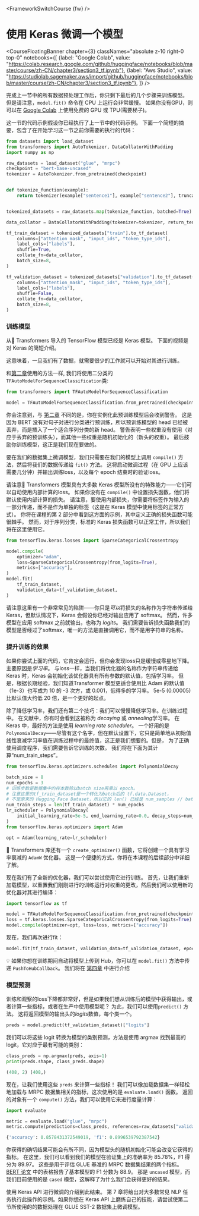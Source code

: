 <FrameworkSwitchCourse {fw} />

# 使用 Keras 微调一个模型

<CourseFloatingBanner chapter={3}
  classNames="absolute z-10 right-0 top-0"
  notebooks={[
    {label: "Google Colab", value: "https://colab.research.google.com/github/huggingface/notebooks/blob/master/course/zh-CN/chapter3/section3_tf.ipynb"},
    {label: "Aws Studio", value: "https://studiolab.sagemaker.aws/import/github/huggingface/notebooks/blob/master/course/zh-CN/chapter3/section3_tf.ipynb"},
]} />

完成上一节中的所有数据预处理工作后，你只剩下最后的几个步骤来训练模型。 但是请注意，`model.fit()` 命令在 CPU 上运行会非常缓慢。 如果你没有GPU，则可以在 [Google Colab](https://colab.research.google.com/) 上使用免费的 GPU 或 TPU(需要梯子)。

这一节的代码示例假设你已经执行了上一节中的代码示例。 下面一个简短的摘要，包含了在开始学习这一节之前你需要的执行的代码：

```py
from datasets import load_dataset
from transformers import AutoTokenizer, DataCollatorWithPadding
import numpy as np

raw_datasets = load_dataset("glue", "mrpc")
checkpoint = "bert-base-uncased"
tokenizer = AutoTokenizer.from_pretrained(checkpoint)


def tokenize_function(example):
    return tokenizer(example["sentence1"], example["sentence2"], truncation=True)


tokenized_datasets = raw_datasets.map(tokenize_function, batched=True)

data_collator = DataCollatorWithPadding(tokenizer=tokenizer, return_tensors="tf")

tf_train_dataset = tokenized_datasets["train"].to_tf_dataset(
    columns=["attention_mask", "input_ids", "token_type_ids"],
    label_cols=["labels"],
    shuffle=True,
    collate_fn=data_collator,
    batch_size=8,
)

tf_validation_dataset = tokenized_datasets["validation"].to_tf_dataset(
    columns=["attention_mask", "input_ids", "token_type_ids"],
    label_cols=["labels"],
    shuffle=False,
    collate_fn=data_collator,
    batch_size=8,
)
```

### 训练模型

从🤗 Transformers 导入的 TensorFlow 模型已经是 Keras 模型。 下面的视频是对 Keras 的简短介绍。

<Youtube id="rnTGBy2ax1c"/>

这意味着，一旦我们有了数据，就需要很少的工作就可以开始对其进行训练。

<Youtube id="AUozVp78dhk"/>

和[第二章](/course/chapter2)使用的方法一样, 我们将使用二分类的 `TFAutoModelForSequenceClassification`类: 

```py
from transformers import TFAutoModelForSequenceClassification

model = TFAutoModelForSequenceClassification.from_pretrained(checkpoint, num_labels=2)
```

你会注意到，与 [第二章](/course/chapter2) 不同的是，你在实例化此预训练模型后会收到警告。 这是因为 BERT 没有对句子对进行分类进行预训练，所以预训练模型的 head 已经被丢弃，而是插入了一个适合序列分类的新 head。 警告表明一些权重没有使用（对应于丢弃的预训练头），而其他一些权重是随机初始化的（新头的权重）。 最后鼓励你训练模型，这正是我们现在要做的。

要在我们的数据集上微调模型，我们只需要在我们的模型上调用 `compile()` 方法，然后将我们的数据传递给 `fit()` 方法。 这将启动微调过程（在 GPU 上应该需要几分钟）并输出训练loss，以及每个 epoch 结束时的验证loss。

<Tip>

请注意🤗 Transformers 模型具有大多数 Keras 模型所没有的特殊能力——它们可以自动使用内部计算的loss。 如果你没有在 `compile()` 中设置损失函数，他们将默认使用内部计算的损失。 请注意，要使用内部损失，你需要将标签作为输入的一部分传递，而不是作为单独的标签（这是在 Keras 模型中使用标签的正常方式）。 你将在课程的第 2 部分中看到这方面的示例，其中定义正确的损失函数可能很棘手。 然而，对于序列分类，标准的 Keras 损失函数可以正常工作，所以我们将在这里使用它。

</Tip>

```py
from tensorflow.keras.losses import SparseCategoricalCrossentropy

model.compile(
    optimizer="adam",
    loss=SparseCategoricalCrossentropy(from_logits=True),
    metrics=["accuracy"],
)
model.fit(
    tf_train_dataset,
    validation_data=tf_validation_dataset,
)
```

<Tip warning={true}>

请注意这里有一个非常常见的陷阱——你只是*可以*将损失的名称作为字符串传递给 Keras，但默认情况下，Keras 会假设你已经对输出应用了 softmax。 然而，许多模型在应用 softmax 之前就输出，也称为 *logits*。 我们需要告诉损失函数我们的模型是否经过了softmax，唯一的方法是直接调用它，而不是用字符串的名称。

</Tip>


### 提升训练的效果

<Youtube id="cpzq6ESSM5c"/>

如果你尝试上面的代码，它肯定会运行，但你会发现loss只是缓慢或零星地下降。 主要原因是*学习率*。 与loss一样，当我们将优化器的名称作为字符串传递给 Keras 时，Keras 会初始化该优化器具有所有参数的默认值，包括学习率。 但是，根据长期经验，我们知道Transformer 模型更适合使用比 Adam 的默认值（1e-3）也写成为 10 的 -3 次方，或 0.001，低得多的学习率。 5e-5 (0.00005) 比默认值大约低 20 倍，是一个更好的起点。

除了降低学习率，我们还有第二个技巧：我们可以慢慢降低学习率。在训练过程中。 在文献中，你有时会看到这被称为 *decaying* 或 *annealing*学习率。 在 Keras 中，最好的方法是使用 *learning rate scheduler*。 一个好用的是`PolynomialDecay`——尽管有这个名字，但在默认设置下，它只是简单地从初始值线性衰减学习率值在训练过程中的最终值，这正是我们想要的。但是， 为了正确使用调度程序，我们需要告诉它训练的次数。 我们将在下面为其计算“num_train_steps”。

```py
from tensorflow.keras.optimizers.schedules import PolynomialDecay

batch_size = 8
num_epochs = 3
# 训练步数是数据集中的样本数除以batch size再乘以 epoch。
# 注意这里的tf_train_dataset是一个转化为batch后的 tf.data.Dataset，
# 不是原来的 Hugging Face Dataset，所以它的 len() 已经是 num_samples // batch_size。
num_train_steps = len(tf_train_dataset) * num_epochs
lr_scheduler = PolynomialDecay(
    initial_learning_rate=5e-5, end_learning_rate=0.0, decay_steps=num_train_steps
)
from tensorflow.keras.optimizers import Adam

opt = Adam(learning_rate=lr_scheduler)
```

<Tip>

🤗 Transformers 库还有一个 `create_optimizer()` 函数，它将创建一个具有学习率衰减的 `AdamW` 优化器。 这是一个便捷的方式，你将在本课程的后续部分中详细了解。

</Tip>

现在我们有了全新的优化器，我们可以尝试使用它进行训练。 首先，让我们重新加载模型，以重置我们刚刚进行的训练运行对权重的更改，然后我们可以使用新的优化器对其进行编译：

```py
import tensorflow as tf

model = TFAutoModelForSequenceClassification.from_pretrained(checkpoint, num_labels=2)
loss = tf.keras.losses.SparseCategoricalCrossentropy(from_logits=True)
model.compile(optimizer=opt, loss=loss, metrics=["accuracy"])
```

现在，我们再次进行fit：

```py
model.fit(tf_train_dataset, validation_data=tf_validation_dataset, epochs=3)
```

<Tip>

💡 如果你想在训练期间自动将模型上传到 Hub，你可以在 `model.fit()` 方法中传递 `PushToHubCallback`。 我们将在 [第四章](/course/chapter4/3) 中进行介绍

</Tip>

### 模型预测

<Youtube id="nx10eh4CoOs"/>


训练和观察的loss下降都非常好，但是如果我们想从训练后的模型中获得输出，或者计算一些指标，或者在生产中使用模型呢？ 为此，我们可以使用`predict()` 方法。 这将返回模型的输出头的*logits*数值，每个类一个。

```py
preds = model.predict(tf_validation_dataset)["logits"]
```

我们可以将这些 logit 转换为模型的类别预测，方法是使用 argmax 找到最高的 logit，它对应于最有可能的类别：

```py
class_preds = np.argmax(preds, axis=1)
print(preds.shape, class_preds.shape)
```

```python out
(408, 2) (408,)
```

现在，让我们使用这些 `preds` 来计算一些指标！ 我们可以像加载数据集一样轻松地加载与 MRPC 数据集相关的指标，这次使用的是 `evaluate.load()` 函数。 返回的对象有一个 `compute()` 方法，我们可以使用它来进行度量计算：

```py
import evaluate

metric = evaluate.load("glue", "mrpc")
metric.compute(predictions=class_preds, references=raw_datasets["validation"]["label"])
```

```python out
{'accuracy': 0.8578431372549019, 'f1': 0.8996539792387542}
```

你获得的确切结果可能会有所不同，因为模型头的随机初始化可能会改变它获得的指标。 在这里，我们可以看到我们的模型在验证集上的准确率为 85.78%，F1 得分为 89.97。 这些是用于评估 GLUE 基准的 MRPC 数据集结果的两个指标。 [BERT 论文](https://arxiv.org/pdf/1810.04805.pdf) 中的表格报告了基本模型的 F1 分数为 88.9。 那是 `uncased` 模型，而我们目前使用的是 `cased` 模型，这解释了为什么我们会获得更好的结果。

使用 Keras API 进行微调的介绍到此结束。 第 7 章将给出对大多数常见 NLP 任务执行此操作的示例。如果你想在 Keras API 上磨练自己的技能，请尝试使第二节所使用的的数据处理在 GLUE SST-2 数据集上微调模型。